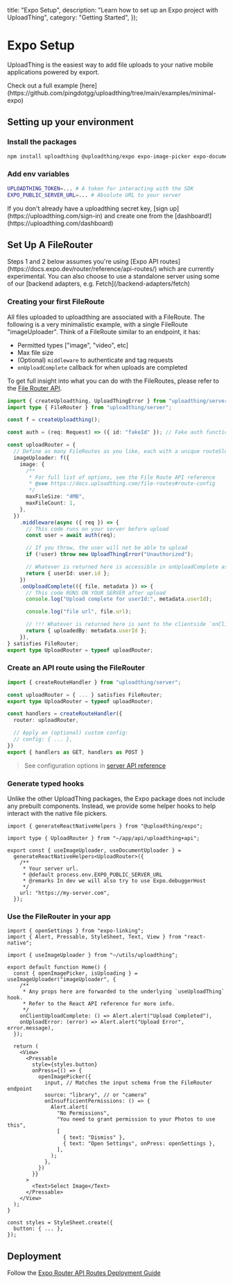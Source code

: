 
  title: "Expo Setup",
  description: "Learn how to set up an Expo project with UploadThing",
  category: "Getting Started",
});

# Expo Setup

UploadThing is the easiest way to add file uploads to your native mobile
applications powered by export.

<Note>
  Check out a full example
  [here](https://github.com/pingdotgg/uploadthing/tree/main/examples/minimal-expo)
</Note>

## Setting up your environment

### Install the packages

```bash npm2yarn
npm install uploadthing @uploadthing/expo expo-image-picker expo-document-picker
```

### Add env variables

```bash
UPLOADTHING_TOKEN=... # A token for interacting with the SDK
EXPO_PUBLIC_SERVER_URL=... # Absolute URL to your server
```

<Note>
  If you don't already have a uploadthing secret key, [sign
  up](https://uploadthing.com/sign-in) and create one from the
  [dashboard!](https://uploadthing.com/dashboard)
</Note>

## Set Up A FileRouter

<Note>
  Steps 1 and 2 below assumes you're using [Expo API
  routes](https://docs.expo.dev/router/reference/api-routes/) which are
  currently experimental. You can also choose to use a standalone server using
  some of our [backend adapters, e.g. Fetch](/backend-adapters/fetch)
</Note>

### Creating your first FileRoute

All files uploaded to uploadthing are associated with a FileRoute. The following
is a very minimalistic example, with a single FileRoute "imageUploader". Think
of a FileRoute similar to an endpoint, it has:

- Permitted types ["image", "video", etc]
- Max file size
- (Optional) `middleware` to authenticate and tag requests
- `onUploadComplete` callback for when uploads are completed

To get full insight into what you can do with the FileRoutes, please refer to
the [File Router API](/file-routes).

```ts {{ title: "src/app/api/uploadthing+api.ts" }}
import { createUploadthing, UploadThingError } from "uploadthing/server";
import type { FileRouter } from "uploadthing/server";

const f = createUploadthing();

const auth = (req: Request) => ({ id: "fakeId" }); // Fake auth function

const uploadRouter = {
  // Define as many FileRoutes as you like, each with a unique routeSlug
  imageUploader: f({
    image: {
      /**
       * For full list of options, see the File Route API reference
       * @see https://docs.uploadthing.com/file-routes#route-config
       */
      maxFileSize: "4MB",
      maxFileCount: 1,
    },
  })
    .middleware(async ({ req }) => {
      // This code runs on your server before upload
      const user = await auth(req);

      // If you throw, the user will not be able to upload
      if (!user) throw new UploadThingError("Unauthorized");

      // Whatever is returned here is accessible in onUploadComplete as `metadata`
      return { userId: user.id };
    })
    .onUploadComplete(({ file, metadata }) => {
      // This code RUNS ON YOUR SERVER after upload
      console.log("Upload complete for userId:", metadata.userId);

      console.log("file url", file.url);

      // !!! Whatever is returned here is sent to the clientside `onClientUploadComplete` callback
      return { uploadedBy: metadata.userId };
    }),
} satisfies FileRouter;
export type UploadRouter = typeof uploadRouter;
```

### Create an API route using the FileRouter

```ts {{ title: 'src/app/api/uploadthing+api.ts' }}
import { createRouteHandler } from "uploadthing/server";

const uploadRouter = { ... } satisfies FileRouter;
export type UploadRouter = typeof uploadRouter;

const handlers = createRouteHandler({
  router: uploadRouter,

  // Apply an (optional) custom config:
  // config: { ... },
})
export { handlers as GET, handlers as POST }
```

> See configuration options in
> [server API reference](/api-reference/server#createroutehandler)

### Generate typed hooks

Unlike the other UploadThing packages, the Expo package does not include any
prebuilt components. Instead, we provide some helper hooks to help interact with
the native file pickers.

```tsx {{title: "src/utils/uploadthing.ts" }}
import { generateReactNativeHelpers } from "@uploadthing/expo";

import type { UploadRouter } from "~/app/api/uploadthing+api";

export const { useImageUploader, useDocumentUploader } =
  generateReactNativeHelpers<UploadRouter>({
    /**
     * Your server url.
     * @default process.env.EXPO_PUBLIC_SERVER_URL
     * @remarks In dev we will also try to use Expo.debuggerHost
     */
    url: "https://my-server.com",
  });
```

### Use the FileRouter in your app

```tsx {{title: "src/routes/index.tsx" }}
import { openSettings } from "expo-linking";
import { Alert, Pressable, StyleSheet, Text, View } from "react-native";

import { useImageUploader } from "~/utils/uploadthing";

export default function Home() {
  const { openImagePicker, isUploading } = useImageUploader("imageUploader", {
    /**
     * Any props here are forwarded to the underlying `useUploadThing` hook.
     * Refer to the React API reference for more info.
     */
    onClientUploadComplete: () => Alert.alert("Upload Completed"),
    onUploadError: (error) => Alert.alert("Upload Error", error.message),
  });

  return (
    <View>
      <Pressable
        style={styles.button}
        onPress={() => {
          openImagePicker({
            input, // Matches the input schema from the FileRouter endpoint
            source: "library", // or "camera"
            onInsufficientPermissions: () => {
              Alert.alert(
                "No Permissions",
                "You need to grant permission to your Photos to use this",
                [
                  { text: "Dismiss" },
                  { text: "Open Settings", onPress: openSettings },
                ],
              );
            },
          })
        }}
      >
        <Text>Select Image</Text>
      </Pressable>
    </View>
  );
}

const styles = StyleSheet.create({
  button: { ... },
});
```

## Deployment

Follow the
[Expo Router API Routes Deployment Guide](https://docs.expo.dev/router/reference/api-routes/#deployment)
